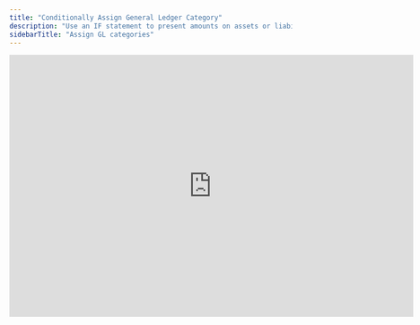 ```yaml
---
title: "Conditionally Assign General Ledger Category"
description: "Use an IF statement to present amounts on assets or liabilities depending on the sign."
sidebarTitle: "Assign GL categories"
---
```


<iframe width="720" height="467" src="https://www.loom.com/embed/be080e4fd6074bed8f451708eafb4d45?sid=af420781-b869-42c4-8b5a-a45556b53f23" frameborder="0" webkitallowfullscreen mozallowfullscreen allowfullscreen />

## Overview

To present a general ledger account on either the asset or liability side based on whether the amount is positive or negative, you can use IF statements in Francis.

<Tip>
  We recommend fixing issues like this “at the source,” which means in your ERP. Consider creating two accounts - one asset and one liability - and moving amounts between them based on the sign. If that’s not feasible, use the solution below.
</Tip>

## Basics

Follow these steps to set up formulas that display amounts correctly under assets and liabilities:

<Steps>
  <Step title="Separate the GL account">
    Move the relevant account “out of your balance sheet” and into a separate sheet. You’ll reference these amounts in step 3.
  </Step>

  <Step title="Create an extra row">
    Create an additional row “on the opposite side.” For example, if the original row is under assets, add a corresponding line item under liabilities, and vice versa.
  </Step>

  <Step title="Create IF statements">
    For the two rows under assets and liabilities, create IF statements to display values correctly with the appropriate sign. Here are some examples:

    ```typescript
    if("Bank account"[0]>0,"Bank account"[0],0)
    ```

    ```typescript
    if("Bank account"[0]>0,0,-"Bank account"[0])
    ```
  </Step>

  <Step title="Apply to other periods">
    Start from a period far enough back to include all relevant data, and ensure it applies to all future periods.
  </Step>
</Steps>
